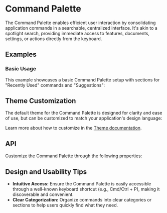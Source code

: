 
<Meta of={CommandPaletteStories} />

# Command Palette
The Command Palette enables efficient user interaction by consolidating application commands in a searchable, centralized interface.
It's akin to a spotlight search, providing immediate access to features, documents, settings, or actions directly from the keyboard.
## Examples
### Basic Usage
This example showcases a basic Command Palette setup with sections for "Recently Used" commands and "Suggestions":
<Canvas of={CommandPaletteStories.Simple}/>

## Theme Customization
The default theme for the Command Palette is designed for clarity and ease of use,
but can be customized to match your application's design language:

<ThemeRender theme={commandPaletteTheme} />

Learn more about how to customize in the [Theme documentation](/theme/getting-started).

## API
Customize the Command Palette through the following properties:
<PropsTable name="CommandPalette" />

## Design and Usability Tips
- **Intuitive Access:** Ensure the Command Palette is easily accessible through a well-known keyboard shortcut (e.g., Cmd/Ctrl + P), making it discoverable and convenient.
- **Clear Categorization:** Organize commands into clear categories or sections to help users quickly find what they need.
